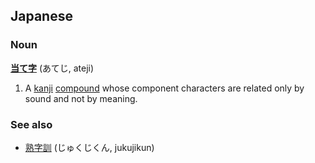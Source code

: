 ==Japanese==
===Noun===
'''[[当]]て[[字]]''' (あてじ, ateji)

# A [[kanji]] [[compound]] whose component characters are related only by sound and not by meaning.

===See also===
*[[熟字訓]] (じゅくじくん, jukujikun)